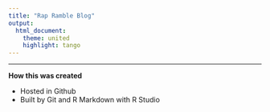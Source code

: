 ```yaml
---
title: "Rap Ramble Blog"
output:
  html_document:
    theme: united
    highlight: tango
---
```

___

**How this was created**

* Hosted in Github
* Built by Git and R Markdown with R Studio